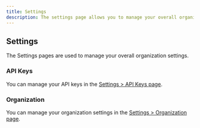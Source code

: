 ```yaml
---
title: Settings
description: The settings page allows you to manage your overall organization settings
---
```


## Settings

The Settings pages are used to manage your overall organization settings.

### API Keys

You can manage your API keys in the [Settings > API Keys page](./api-keys).

### Organization

You can manage your organization settings in the [Settings > Organization page](./organization).